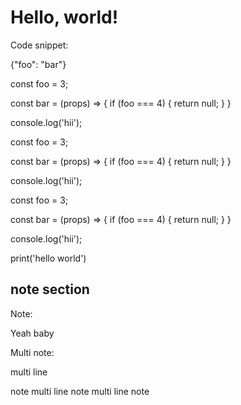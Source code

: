 # Hello, world!

Code snippet:

<CodeSnippet lang="json">

{"foo": "bar"}

</CodeSnippet>

<CodeSnippet lang="node">

const foo = 3;

const bar = (props) => {
  if (foo === 4) {
    return null;
  }
}

console.log('hii');

</CodeSnippet>

<CodeSnippet lang="node">

  const foo = 3;

  const bar = (props) => {
    if (foo === 4) {
      return null;
    }
  }

  console.log('hii');

</CodeSnippet>

<CodeSnippet lang="node">
const foo = 3;

const bar = (props) => {
  if (foo === 4) {
    return null;
  }
}

console.log('hii');
</CodeSnippet>

<CodeSnippet lang="python">print('hello world')</CodeSnippet>

## note section

Note:

<Note>Yeah baby</Note>

Multi note:

<Note>

multi line

note multi line note multi line note

</Note>
